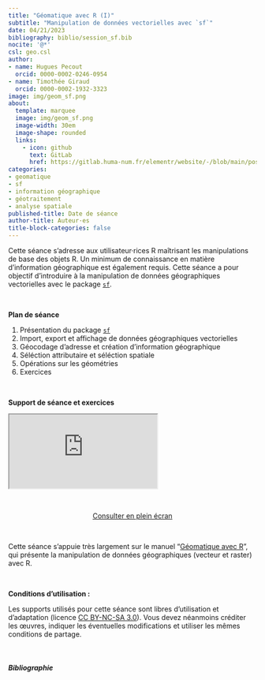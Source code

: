 ```yaml
---
title: "Géomatique avec R (I)"
subtitle: "Manipulation de données vectorielles avec `sf`"
date: 04/21/2023
bibliography: biblio/session_sf.bib
nocite: '@*'
csl: geo.csl
author: 
- name: Hugues Pecout
  orcid: 0000-0002-0246-0954
- name: Timothée Giraud
  orcid: 0000-0002-1932-3323
image: img/geom_sf.png
about:
  template: marquee
  image: img/geom_sf.png
  image-width: 30em
  image-shape: rounded
  links:
    - icon: github
      text: GitLab
      href: https://gitlab.huma-num.fr/elementr/website/-/blob/main/posts/seance6_geomatique_sf.qmd
categories: 
- geomatique
- sf
- information géographique
- géotraitement
- analyse spatiale
published-title: Date de séance
author-title: Auteur·es
title-block-categories: false
---
```


Cette séance s'adresse aux utilisateur·rices R maîtrisant les manipulations de base des objets R. Un minimum de connaissance en matière d'information géographique est également requis. Cette séance a pour objectif d'introduire à la manipulation de données géographiques vectorielles avec le package [`sf`](https://r-spatial.github.io/sf/).

\

**Plan de séance**

1.  Présentation du package [`sf`](https://r-spatial.github.io/sf/)
2.  Import, export et affichage de données géographiques vectorielles
3.  Géocodage d'adresse et création d'information géographique
4.  Séléction attributaire et séléction spatiale
5.  Opérations sur les géométries
6.  Exercices

\

**Support de séance et exercices**

::: quartodoc
<iframe class="slide2" src="https://elementr.gitpages.huma-num.fr/session_geomatique/tutoriel/">

</iframe>
:::

\

<center><a href="https://elementr.gitpages.huma-num.fr/session_geomatique/tutoriel/" class="btn btn-outline-success" role="button" aria-disabled="true"><i class="bi bi-eye"></i> Consulter en plein écran</a></center>

\

::: callout-note
Cette séance s'appuie très largement sur le manuel "[Géomatique avec R](https://rcarto.github.io/geomatique_avec_r/)", qui présente la manipulation de données géographiques (vecteur et raster) avec R.
:::

\

**Conditions d'utilisation :**

Les supports utilisés pour cette séance sont libres d'utilisation et d'adaptation (licence [CC BY-NC-SA 3.0](https://creativecommons.org/licenses/by-nc-sa/3.0/fr/)). Vous devez néanmoins créditer les œuvres, indiquer les éventuelles modifications et utiliser les mêmes conditions de partage.

\

##### Bibliographie

::: {#refs}
:::
